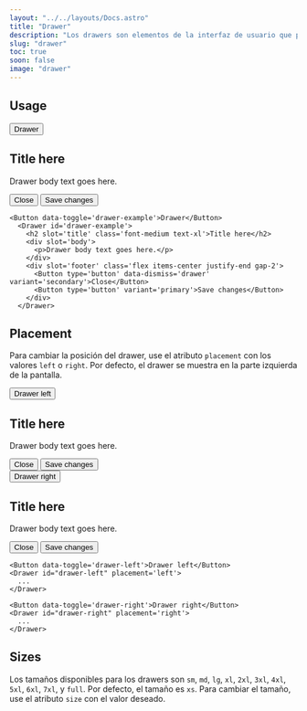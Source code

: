 ```yaml
---
layout: "../../layouts/Docs.astro"
title: "Drawer"
description: "Los drawers son elementos de la interfaz de usuario que permiten a los usuarios seleccionar una opción de una lista de opciones. Los drawers se utilizan para agrupar opciones relacionadas y mostrarlas en una lista desplegable."
slug: "drawer"
toc: true
soon: false
image: "drawer"
---
```


## Usage

<Example>
  <Button data-toggle='drawer-example'>Drawer</Button>
  <Drawer id='drawer-example'>
    <h2 slot='title' class='font-medium text-xl'>Title here</h2>
    <div slot='body'>
      <p>Drawer body text goes here.</p>
    </div>
    <div slot='footer' class='flex items-center justify-end gap-2'>
      <Button type='button' data-dismiss='drawer' variant='secondary'>Close</Button>
      <Button type='button' variant='primary'>Save changes</Button>
    </div>
  </Drawer>
</Example>

```astro
<Button data-toggle='drawer-example'>Drawer</Button>
  <Drawer id='drawer-example'>
    <h2 slot='title' class='font-medium text-xl'>Title here</h2>
    <div slot='body'>
      <p>Drawer body text goes here.</p>
    </div>
    <div slot='footer' class='flex items-center justify-end gap-2'>
      <Button type='button' data-dismiss='drawer' variant='secondary'>Close</Button>
      <Button type='button' variant='primary'>Save changes</Button>
    </div>
  </Drawer>
```

## Placement

Para cambiar la posición del drawer, use el atributo `placement` con los valores `left` o `right`. Por defecto, el drawer se muestra en la parte izquierda de la pantalla.

<Example>
  <div class='flex items-center justify-start gap-4'>
    <Button data-toggle='drawer-left'>Drawer left</Button>
    <Drawer id='drawer-left' placement='left'>
      <h2 slot='title' class='font-medium text-xl'>Title here</h2>
      <div slot='body'>
        <p>Drawer body text goes here.</p>
      </div>
      <div slot='footer' class='flex items-center justify-end gap-2'>
        <Button type='button' data-dismiss='drawer' variant='secondary'>Close</Button>
        <Button type='button' variant='primary'>Save changes</Button>
      </div>
    </Drawer>
    <Button data-toggle='drawer-right'>Drawer right</Button>
    <Drawer id='drawer-right' placement='right'>
      <h2 slot='title' class='font-medium text-xl'>Title here</h2>
      <div slot='body'>
        <p>Drawer body text goes here.</p>
      </div>
      <div slot='footer' class='flex items-center justify-end gap-2'>
        <Button type='button' data-dismiss='drawer' variant='secondary'>Close</Button>
        <Button type='button' variant='primary'>Save changes</Button>
      </div>
    </Drawer>
  </div>
</Example>

```astro
<Button data-toggle='drawer-left'>Drawer left</Button>
<Drawer id="drawer-left" placement='left'>
  ...
</Drawer>

<Button data-toggle='drawer-right'>Drawer right</Button>
<Drawer id="drawer-right" placement='right'>
  ...
</Drawer>
```

## Sizes

Los tamaños disponibles para los drawers son `sm`, `md`, `lg`, `xl`, `2xl`, `3xl`, `4xl`, `5xl`, `6xl`, `7xl`, y `full`. Por defecto, el tamaño es `xs`. Para cambiar el tamaño, use el atributo `size` con el valor deseado.

